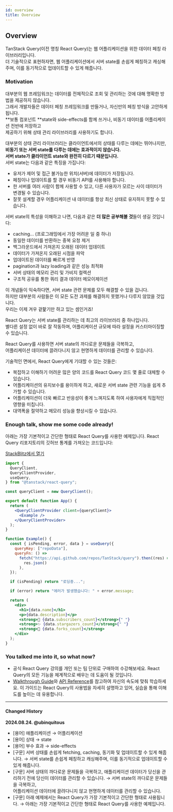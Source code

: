 ```yaml
---
id: overview
title: Overview
---
```


## Overview

TanStack Query(이전 명칭 React Query)는 웹 어플리케이션을 위한 데이터 페칭 라이브러리입니다.  
더 기술적으로 표현하자면, 웹 어플리케이션에서 서버 state를 손쉽게 페칭하고 캐싱해주며, 이를 동기적으로 업데이트할 수 있게 해줍니다.

### Motivation

대부분의 웹 프레임워크는 데이터를 전체적으로 조회 및 관리하는 것에 대해 명확한 방법을 제공하지 않습니다.  
그래서 개발자들은 데이터 페칭 프레임워크를 만들거나, 자신만의 페칭 방식을 고안하게 됩니다.  
**보통 컴포넌트 **state와 side-effects를 함께 쓰거나, 비동기 데이터를 어플리케이션 전반에 저장하고  
제공하기 위해 상태 관리 라이브러리를 사용하기도 합니다.

대부분의 상태 관리 라이브러리는 클라이언트에서의 상태를 다루는 데에는 뛰어나지만,  
**비동기 또는 서버 state를 다루는 데에는 효과적이지 않습니다.**  
**서버 state가 클라이언트 state와 완전히 다르기 때문입니다.**  
서버 state는 다음과 같은 특징을 가집니다:

- 유저가 제어 및 접근 불가능한 위치(서버)에 데이터가 저장됩니다.
- 페칭이나 업데이트를 할 경우 비동기 API를 사용해야 합니다.
- 한 서버를 여러 사람이 함께 사용할 수 있고, 다른 사용자가 모르는 사이 데이터가 변경될 수 있습니다.
- 잘못 설계할 경우 어플리케이션 내 데이터를 항상 최신 상태로 유지하지 못할 수 있습니다.

서버 state의 특성을 이해하고 나면, 다음과 같은 **더 많은 공부해볼 것**들이 생길 것입니다:

- caching... (프로그래밍에서 가장 어려운 일 중 하나)
- 동일한 데이터를 반환하는 중복 요청 제거
- 백그라운드에서 가져온지 오래된 데이터 업데이트
- 데이터가 가져온지 오래된 시점을 파악
- 업데이트된 데이터를 빠르게 반영
- pagination과 lazy loading과 같은 성능 최적화
- 서버 상태의 메모리 관리 및 가비지 컬렉션
- 구조적 공유를 통한 쿼리 결과 데이터 메모이제이션

이 개념들이 익숙하다면, 서버 state 관련 문제를 모두 해결할 수 있을 겁니다.  
하지만 대부분의 사람들은 이 모든 도전 과제를 해결하지 못했거나 다루지 않았을 것입니다.  
우리는 이제 겨우 겉핥기만 하고 있는 셈인거죠!

React Query는 서버 state를 관리하는 데 최고의 라이브러리 중 하나입니다.  
별다른 설정 없이 바로 잘 작동하며, 어플리케이션 규모에 따라 설정을 커스터마이징할 수 있습니다.

React Query를 사용하면 서버 state의 까다로운 문제들을 극복하고,  
어플리케이션 데이터에 끌려다니지 않고 현명하게 데이터를 관리할 수 있습니다.

기술적인 면에서, React Query에게 기대할 수 있는 것들은:

- 복잡하고 이해하기 어려운 많은 양의 코드를 React Query 코드 몇 줄로 대체할 수 있습니다.
- 어플리케이션의 유지보수를 용이하게 하고, 새로운 서버 state 관련 기능을 쉽게 추가할 수 있습니다.
- 어플리케이션이 더욱 빠르고 반응성이 좋게 느껴지도록 하여 사용자에게 직접적인 영향을 미칩니다.
- 대역폭을 절약하고 메모리 성능을 향상시킬 수 있습니다.

### Enough talk, show me some code already!

아래는 가장 기본적이고 간단한 형태로 React Query를 사용한 예제입니다.
React Query 리포지토리의 깃허브 통계를 가져오는 코드입니다:

[StackBlitz에서 열기](https://stackblitz.com/github/TanStack/query/tree/main/examples/react/simple)

```jsx
import {
  QueryClient,
  QueryClientProvider,
  useQuery,
} from "@tanstack/react-query";

const queryClient = new QueryClient();

export default function App() {
  return (
    <QueryClientProvider client={queryClient}>
      <Example />
    </QueryClientProvider>
  );
}

function Example() {
  const { isPending, error, data } = useQuery({
    queryKey: ["repoData"],
    queryFn: () =>
      fetch("https://api.github.com/repos/TanStack/query").then((res) =>
        res.json()
      ),
  });

  if (isPending) return "로딩중...";

  if (error) return "에러가 발생했습니다: " + error.message;

  return (
    <div>
      <h1>{data.name}</h1>
      <p>{data.description}</p>
      <strong>👀 {data.subscribers_count}</strong>{" "}
      <strong>✨ {data.stargazers_count}</strong>{" "}
      <strong>🍴 {data.forks_count}</strong>
    </div>
  );
}
```

### You talked me into it, so what now?

- 공식 React Query 강의를 개인 또는 팀 단위로 구매하여 수강해보세요. React Query의 모든 기능을 체계적으로 배우는 데 도움이 될 것입니다.
- [Walkthrough Guide](/docs/installation)와 [API Reference](/docs/api-references/useQuery)를 참고하여 자신의 속도에 맞춰 학습하세요. 이 가이드는 React Query의 사용법을 자세히 설명하고 있어, 실습을 통해 이해도를 높이는 데 유용합니다.

---

#### Changed History

**2024.08.24. @ubinquitous**

- [용어] 애플리케이션 → 어플리케이션
- [용어] 상태 → state
- [용어] 부수 효과 → side-effects
- [구문] 서버 상태를 손쉽게 fetching, caching, 동기화 및 업데이트할 수 있게 해줍니다. → 서버 state를 손쉽게 페칭하고 캐싱해주며, 이를 동기적으로 업데이트할 수 있게 해줍니다.
- [구문] 서버 상태의 까다로운 문제들을 극복하고, 애플리케이션 데이터가 당신을 관리하기 전에 당신이 데이터를 관리할 수 있습니다. → 서버 state의 까다로운 문제들을 극복하고,  
  어플리케이션 데이터에 끌려다니지 않고 현명하게 데이터를 관리할 수 있습니다.
- [구문] 아래 예제에서는 React Query가 가장 기본적이고 간단한 형태로 사용됩니다. → 아래는 가장 기본적이고 간단한 형태로 React Query를 사용한 예제입니다.
